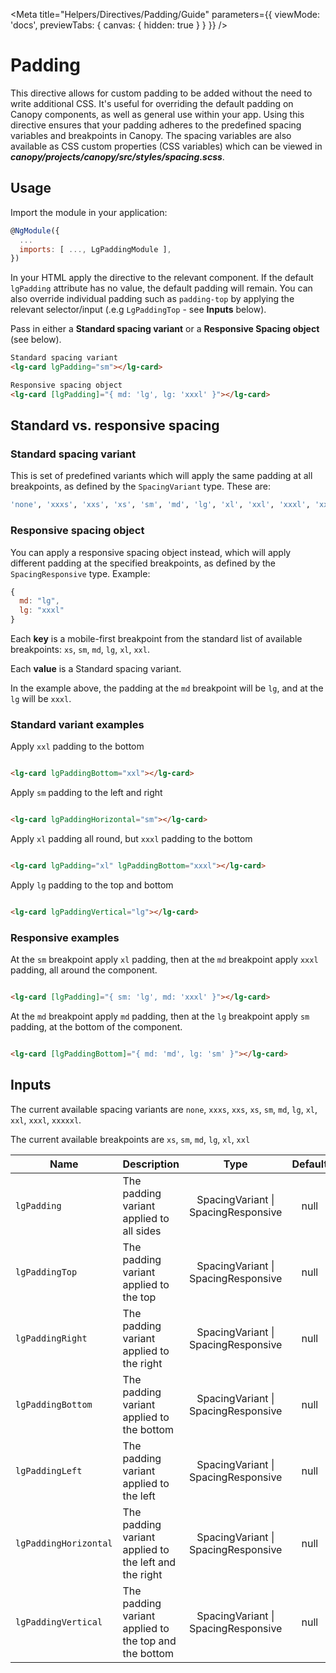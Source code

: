 
<Meta title="Helpers/Directives/Padding/Guide" parameters={{ viewMode: 'docs', previewTabs: { canvas: { hidden: true } } }} />

# Padding

This directive allows for custom padding to be added without the need to write additional CSS. It's useful for overriding the default padding on Canopy components, as well as general use within your app. Using this directive ensures that your padding adheres to the predefined spacing variables and breakpoints in Canopy. The spacing variables are also available as CSS custom properties (CSS variables) which can be viewed in _**canopy/projects/canopy/src/styles/spacing.scss**_.

## Usage

Import the module in your application:

~~~js
@NgModule({
  ...
  imports: [ ..., LgPaddingModule ],
})
~~~

In your HTML apply the directive to the relevant component. If the default ``lgPadding`` attribute has no value, the default padding will remain. You can also override individual padding such as ``padding-top`` by applying the relevant selector/input (.e.g ``LgPaddingTop`` - see **Inputs** below).

Pass in either a **Standard spacing variant** or a **Responsive Spacing object** (see below).

~~~html
Standard spacing variant
<lg-card lgPadding="sm"></lg-card>

Responsive spacing object
<lg-card [lgPadding]="{ md: 'lg', lg: 'xxxl' }"></lg-card>
~~~

## Standard vs. responsive spacing

### Standard spacing variant

This is set of predefined variants which will apply the same padding at all breakpoints, as defined by the ``SpacingVariant`` type. These are:

~~~bash
'none', 'xxxs', 'xxs', 'xs', 'sm', 'md', 'lg', 'xl', 'xxl', 'xxxl', 'xxxxxl'
~~~

### Responsive spacing object

You can apply a responsive spacing object instead, which will apply different padding at the specified breakpoints, as defined by the ``SpacingResponsive`` type. Example:

~~~js
{
  md: "lg",
  lg: "xxxl"
}
~~~

Each **key** is a mobile-first breakpoint from the standard list of available breakpoints: ``xs``, ``sm``, ``md``, ``lg``, ``xl``, ``xxl``.

Each **value** is a Standard spacing variant.

In the example above, the padding at the ``md`` breakpoint will be ``lg``, and at the ``lg`` will be ``xxxl``.


### Standard variant examples

Apply ``xxl`` padding to the bottom

~~~html

<lg-card lgPaddingBottom="xxl"></lg-card>

~~~

Apply ``sm`` padding to the left and right

~~~html

<lg-card lgPaddingHorizontal="sm"></lg-card>

~~~

Apply ``xl`` padding all round, but ``xxxl`` padding to the bottom

~~~html

<lg-card lgPadding="xl" lgPaddingBottom="xxxl"></lg-card>

~~~

Apply ``lg`` padding to the top and bottom

~~~html

<lg-card lgPaddingVertical="lg"></lg-card>

~~~

### Responsive examples


At the ``sm`` breakpoint apply ``xl`` padding, then at the ``md`` breakpoint apply ``xxxl`` padding, all around the component.

~~~html

<lg-card [lgPadding]="{ sm: 'lg', md: 'xxxl' }"></lg-card>

~~~

At the ``md`` breakpoint apply ``md`` padding, then at the ``lg`` breakpoint apply ``sm`` padding, at the bottom of the component.

~~~html

<lg-card [lgPaddingBottom]="{ md: 'md', lg: 'sm' }"></lg-card>

~~~

## Inputs

The current available spacing variants are ``none``, ``xxxs``, ``xxs``, ``xs``, ``sm``, ``md``, ``lg``, ``xl``, ``xxl``, ``xxxl``, ``xxxxxl``.

The current available breakpoints are ``xs``, ``sm``, ``md``, ``lg``, ``xl``, ``xxl``

| Name | Description | Type | Default | Required |
|------|-------------|:----:|:-----:|:-----:|
| ``lgPadding`` | The padding variant applied to all sides | SpacingVariant \| SpacingResponsive | null | No |
| ``lgPaddingTop`` | The padding variant applied to the top | SpacingVariant \| SpacingResponsive | null | No |
| ``lgPaddingRight`` | The padding variant applied to the right | SpacingVariant \| SpacingResponsive | null | No |
| ``lgPaddingBottom`` | The padding variant applied to the bottom | SpacingVariant \| SpacingResponsive | null | No |
| ``lgPaddingLeft`` | The padding variant applied to the left | SpacingVariant \| SpacingResponsive | null | No |
| ``lgPaddingHorizontal`` | The padding variant applied to the left and the right | SpacingVariant \| SpacingResponsive | null | No |
| ``lgPaddingVertical`` | The padding variant applied to the top and the bottom | SpacingVariant \| SpacingResponsive | null | No |

<Feedback />
